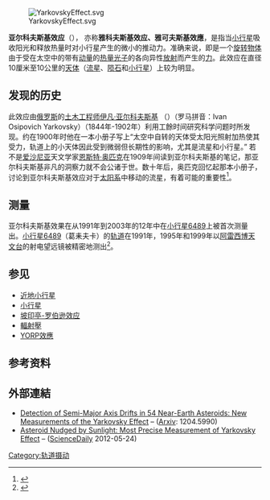 [[Image:YarkovskyEffect.svg|thumb]]

'''亚尔科夫斯基效应'''（{{lang-en|Yarkovsky effect}}），
亦称'''雅科夫斯基效应、雅可夫斯基效應'''，是指当[[小行星|小行星]]吸收阳光和释放热量时对小行星产生的微小的推动力。准确来说，即是一个[[旋转物体|旋转物体]]由于受在太空中的带有[[动量|动量]]的[[热量|热量]][[光子|光子]]的各向异性[[放射|放射]]而产生的[[力|力]]。此效应在直径10厘米至10公里的[[天体|天体]]（[[流星|流星]]、[[陨石|陨石]]和[[小行星|小行星]]）上较为明显。

== 发现的历史 ==
此效应由[[俄罗斯|俄罗斯]]的[[土木工程师|土木工程师]][[伊凡·亚尔科夫斯基|伊凡·亚尔科夫斯基]] （{{lang|ru|И. О. Ярковским }}）（罗马拼音：Ivan Osipovich Yarkovsky）（1844年-1902年）利用工餘时间研究科学问题时所发现。约在1900年时他在一本小册子写上“太空中自转的天体受太阳光照射加热使其受力，轨道上的小天体因此受到微弱但长期性的影响，尤其是流星和小行星。” 若不是[[爱沙尼亚|爱沙尼亚]]天文学家[[恩斯特·奥匹克|恩斯特·奥匹克]]在1909年间读到亚尔科夫斯基的笔记，那亚尔科夫斯基非凡的洞察力就不会公诸于世。数十年后，奥匹克回忆起那本小册子，讨论到亚尔科夫斯基效应对于[[太阳系|太阳系]]中移动的流星，有着可能的重要性<ref>{{cite journal |first=E. J. |last=Öpik |title=Collision probabilities with the planets and the distribution of interplanetary matter |journal=Proceedings of the Royal Irish Academy |volume=54A |issue= |pages=165–199 |year=1951 |jstor=20488532 }}</ref>。

== 测量 ==
亚尔科夫斯基效果在从1991年到2003年的12年中在[[小行星6489|小行星6489]]上被首次测量出。[[小行星6489|小行星6489]]（葛耒夫卡）的[[轨道|轨道]]在1991年，1995年和1999年以[[阿雷西博天文台|阿雷西博天文台]]的射电望远镜被精密地测出<ref>{{cite journal |last=Chesley |first=Steven R. |title=Direct Detection of the Yarkovsky Effect via Radar Ranging to Asteroid 6489 Golevka |journal=[[Science_(journal)|Science]] |volume=302 |issue=5651 |pages=1739–1742 |year=2003 |doi=10.1126/science.1091452 |bibcode = 2003Sci...302.1739C |display-authors=etal}}</ref>。

==参见==
* [[近地小行星|近地小行星]]
* [[小行星|小行星]]
* [[坡印亭-罗伯逊效应|坡印亭-罗伯逊效应]]
* [[輻射壓|輻射壓]]
* [[YORP效應|YORP效應]]

==参考资料==
{{reflist}}

== 外部連結 ==
* [http://arxiv.org/abs/1204.5990 Detection of Semi-Major Axis Drifts in 54 Near-Earth Asteroids: New Measurements of the Yarkovsky Effect]{{Wayback|url=http://arxiv.org/abs/1204.5990 |date=20160825205744 }} – ([[Arxiv|Arxiv]]: 1204.5990) 
* [http://www.sciencedaily.com/releases/2012/05/120524215341.htm Asteroid Nudged by Sunlight: Most Precise Measurement of Yarkovsky Effect]{{Wayback|url=http://www.sciencedaily.com/releases/2012/05/120524215341.htm |date=20160308031253 }} – ([[ScienceDaily|ScienceDaily]] 2012-05-24)

[[Category:轨道摄动|Category:轨道摄动]]